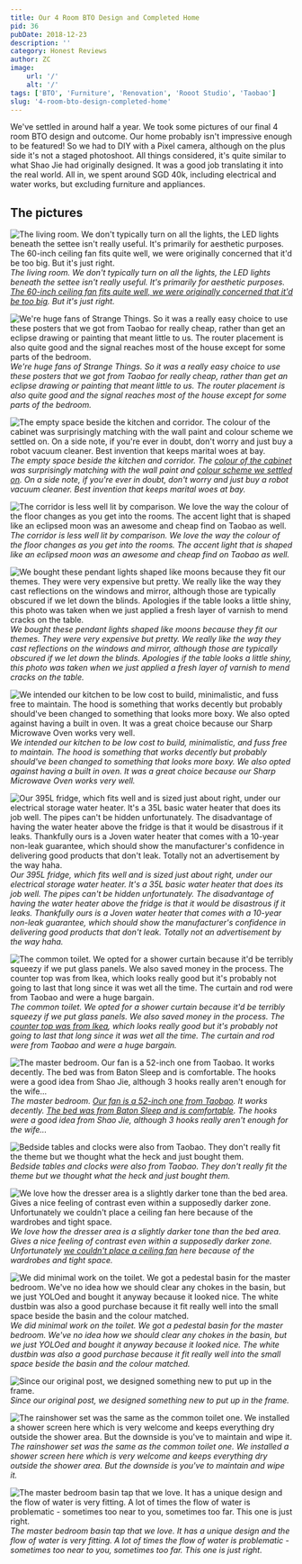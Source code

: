 ```yaml
---
title: Our 4 Room BTO Design and Completed Home
pid: 36
pubDate: 2018-12-23
description: ''
category: Honest Reviews
author: ZC
image:
    url: '/'
    alt: '/'
tags: ['BTO', 'Furniture', 'Renovation', 'Rooot Studio', 'Taobao']
slug: '4-room-bto-design-completed-home'
---
```


We've settled in around half a year. We took some pictures of our final 4 room BTO design and outcome. Our home probably isn't impressive enough to be featured! So we had to DIY with a Pixel camera, although on the plus side it's not a staged photoshoot. All things considered, it's quite similar to what Shao Jie had originally designed. It was a good job translating it into the real world. All in, we spent around SGD 40k, including electrical and water works, but excluding furniture and appliances.

## The pictures

![The living room. We don't typically turn on all the lights, the LED lights beneath the settee isn't really useful. It's primarily for aesthetic purposes. The 60-inch ceiling fan fits quite well, we were originally concerned that it'd be too big. But it's just right.](./images/36_upload_IMG_20180730_204953.jpg) _The living room. We don't typically turn on all the lights, the LED lights beneath the settee isn't really useful. It's primarily for aesthetic purposes. [The 60-inch ceiling fan fits quite well, we were originally concerned that it'd be too big](https://btonomics.com/renovation/getting-ceiling-fans-for-a-bto/). But it's just right._

![We're huge fans of Strange Things. So it was a really easy choice to use these posters that we got from Taobao for really cheap, rather than get an eclipse drawing or painting that meant little to us. The router placement is also quite good and the signal reaches most of the house except for some parts of the bedroom.](./images/36_upload_IMG_20180730_210301.jpg) _We're huge fans of Strange Things. So it was a really easy choice to use these posters that we got from Taobao for really cheap, rather than get an eclipse drawing or painting that meant little to us. The router placement is also quite good and the signal reaches most of the house except for some parts of the bedroom._

![The empty space beside the kitchen and corridor. The colour of the cabinet was surprisingly matching with the wall paint and colour scheme we settled on. On a side note, if you're ever in doubt, don't worry and just buy a robot vacuum cleaner. Best invention that keeps marital woes at bay.](./images/36_upload_IMG_20180730_211743.jpg) _The empty space beside the kitchen and corridor. The [colour of the cabinet](https://btonomics.com/shopping/taobao-cabinet-review-not-cheap-quite-pretty-hard-install/) was surprisingly matching with the wall paint and [colour scheme we settled on](https://btonomics.com/renovation/multi-tone-painting-works-for-greater-contrast/). On a side note, if you're ever in doubt, don't worry and just buy a robot vacuum cleaner. Best invention that keeps marital woes at bay._

![The corridor is less well lit by comparison. We love the way the colour of the floor changes as you get into the rooms. The accent light that is shaped like an eclipsed moon was an awesome and cheap find on Taobao as well.](./images/36_upload_IMG_20180730_212024.jpg) _The corridor is less well lit by comparison. We love the way the colour of the floor changes as you get into the rooms. The accent light that is shaped like an eclipsed moon was an awesome and cheap find on Taobao as well._

![We bought these pendant lights shaped like moons because they fit our themes. They were very expensive but pretty. We really like the way they cast reflections on the windows and mirror, although those are typically obscured if we let down the blinds. Apologies if the table looks a little shiny, this photo was taken when we just applied a fresh layer of varnish to mend cracks on the table.](./images/36_upload_IMG_20180730_212704.jpg) _We bought these pendant lights shaped like moons because they fit our themes. They were very expensive but pretty. We really like the way they cast reflections on the windows and mirror, although those are typically obscured if we let down the blinds. Apologies if the table looks a little shiny, this photo was taken when we just applied a fresh layer of varnish to mend cracks on the table._

![We intended our kitchen to be low cost to build, minimalistic, and fuss free to maintain. The hood is something that works decently but probably should've been changed to something that looks more boxy. We also opted against having a built in oven. It was a great choice because our Sharp Microwave Oven works very well.](./images/36_upload_IMG_20180731_203807.jpg) _We intended our kitchen to be low cost to build, minimalistic, and fuss free to maintain. The hood is something that works decently but probably should've been changed to something that looks more boxy. We also opted against having a built in oven. It was a great choice because our Sharp Microwave Oven works very well._

![Our 395L fridge, which fits well and is sized just about right, under our electrical storage water heater. It's a 35L basic water heater that does its job well. The pipes can't be hidden unfortunately. The disadvantage of having the water heater above the fridge is that it would be disastrous if it leaks. Thankfully ours is a Joven water heater that comes with a 10-year non-leak guarantee, which should show the manufacturer's confidence in delivering good products that don't leak. Totally not an advertisement by the way haha.](./images/36_upload_IMG_20180731_204148.jpg) _Our 395L fridge, which fits well and is sized just about right, under our electrical storage water heater. It's a 35L basic water heater that does its job well. The pipes can't be hidden unfortunately. The disadvantage of having the water heater above the fridge is that it would be disastrous if it leaks. Thankfully ours is a Joven water heater that comes with a 10-year non-leak guarantee, which should show the manufacturer's confidence in delivering good products that don't leak. Totally not an advertisement by the way haha._

![The common toilet. We opted for a shower curtain because it'd be terribly squeezy if we put glass panels. We also saved money in the process. The counter top was from Ikea, which looks really good but it's probably not going to last that long since it was wet all the time. The curtain and rod were from Taobao and were a huge bargain.](./images/36_upload_IMG_20181220_205446.jpg) _The common toilet. We opted for a shower curtain because it'd be terribly squeezy if we put glass panels. We also saved money in the process. The [counter top was from Ikea](https://btonomics.com/shopping/how-to-choose-basins-and-taps-for-your-hdb-homes/), which looks really good but it's probably not going to last that long since it was wet all the time. The curtain and rod were from Taobao and were a huge bargain._

![The master bedroom. Our fan is a 52-inch one from Taobao. It works decently. The bed was from Baton Sleep and is comfortable. The hooks were a good idea from Shao Jie, although 3 hooks really aren't enough for the wife...](./images/36_upload_IMG_20180729_215915.jpg) _The master bedroom. [Our fan is a 52-inch one from Taobao](https://btonomics.com/renovation/getting-ceiling-fans-for-a-bto/). It works decently. [The bed was from Baton Sleep and is comfortable](https://btonomics.com/honest-reviews/baton-sleep-review-good-bed-value-money-bed-frame/). The hooks were a good idea from Shao Jie, although 3 hooks really aren't enough for the wife..._

![Bedside tables and clocks were also from Taobao. They don't really fit the theme but we thought what the heck and just bought them.](./images/36_upload_IMG_20180729_220555.jpg) _Bedside tables and clocks were also from Taobao. They don't really fit the theme but we thought what the heck and just bought them._

![We love how the dresser area is a slightly darker tone than the bed area. Gives a nice feeling of contrast even within a supposedly darker zone. Unfortunately we couldn't place a ceiling fan here because of the wardrobes and tight space.](./images/36_upload_IMG_20180729_221918.jpg) _We love how the dresser area is a slightly darker tone than the bed area. Gives a nice feeling of contrast even within a supposedly darker zone. Unfortunately [we couldn't place a ceiling fan](https://btonomics.com/renovation/getting-ceiling-fans-for-a-bto/) here because of the wardrobes and tight space._

![We did minimal work on the toilet. We got a pedestal basin for the master bedroom. We've no idea how we should clear any chokes in the basin, but we just YOLOed and bought it anyway because it looked nice. The white dustbin was also a good purchase because it fit really well into the small space beside the basin and the colour matched.](./images/36_upload_IMG_20181220_202922.jpg) _We did minimal work on the toilet. We got a pedestal basin for the master bedroom. We've no idea how we should clear any chokes in the basin, but we just YOLOed and bought it anyway because it looked nice. The white dustbin was also a good purchase because it fit really well into the small space beside the basin and the colour matched._

![Since our original post, we designed something new to put up in the frame.](./images/36_IMG_20190112_185830a.jpg) _Since our original post, we designed something new to put up in the frame._

![The rainshower set was the same as the common toilet one. We installed a shower screen here which is very welcome and keeps everything dry outside the shower area. But the downside is you've to maintain and wipe it.](./images/36_upload_IMG_20181220_202951.jpg) _The rainshower set was the same as the common toilet one. We installed a shower screen here which is very welcome and keeps everything dry outside the shower area. But the downside is you've to maintain and wipe it._

![The master bedroom basin tap that we love. It has a unique design and the flow of water is very fitting. A lot of times the flow of water is problematic - sometimes too near to you, sometimes too far. This one is just right.](./images/36_upload_IMG_20181220_203422.jpg) _The master bedroom basin tap that we love. It has a unique design and the flow of water is very fitting. A lot of times the flow of water is problematic - sometimes too near to you, sometimes too far. This one is just right._
